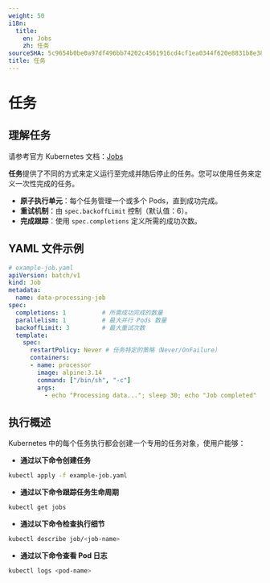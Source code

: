 ```yaml
---
weight: 50
i18n:
  title:
    en: Jobs
    zh: 任务
sourceSHA: 5c9654b0be0a97df496bb74202c4561916cd4cf1ea0344f620e8831b8e38f152
title: 任务
---
```


# 任务

## 理解任务

请参考官方 Kubernetes 文档：[Jobs](https://kubernetes.io/docs/concepts/workloads/controllers/job/)

**任务**提供了不同的方式来定义运行至完成并随后停止的任务。您可以使用任务来定义一次性完成的任务。

- **原子执行单元**：每个任务管理一个或多个 Pods，直到成功完成。
- **重试机制**：由 `spec.backoffLimit` 控制（默认值：6）。
- **完成跟踪**：使用 `spec.completions` 定义所需的成功次数。

## YAML 文件示例

```yaml
# example-job.yaml
apiVersion: batch/v1
kind: Job
metadata:
  name: data-processing-job
spec:
  completions: 1          # 所需成功完成的数量
  parallelism: 1          # 最大并行 Pods 数量
  backoffLimit: 3         # 最大重试次数
  template:
    spec:
      restartPolicy: Never # 任务特定的策略（Never/OnFailure）
      containers:
      - name: processor
        image: alpine:3.14
        command: ["/bin/sh", "-c"]
        args:
          - echo "Processing data..."; sleep 30; echo "Job completed"
```

## 执行概述

Kubernetes 中的每个任务执行都会创建一个专用的任务对象，使用户能够：

- **通过以下命令创建任务**

```bash
kubectl apply -f example-job.yaml
```

- **通过以下命令跟踪任务生命周期**

```bash
kubectl get jobs
```

- **通过以下命令检查执行细节**

```bash
kubectl describe job/<job-name>
```

- **通过以下命令查看 Pod 日志**

```bash
kubectl logs <pod-name>
```
